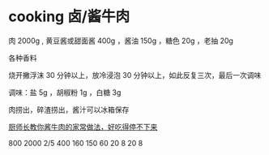 # cooking 卤/酱牛肉

肉 2000g , 黄豆酱或甜面酱 400g ，酱油 150g ，糖色 20g ，老抽 20g

各种香料

烧开撇浮沫 30 分钟以上，放冷浸泡 30 分钟以上，如此反复三次，最后一次调味

调味：盐 5g ，胡椒粉 1g ，白糖 3g

肉捞出，碎渣捞出，酱汁可以冰箱保存

[厨师长教你酱牛肉的家常做法，好吃得停不下来](https://youtu.be/Lk8pPuOTxpU)

800
2000 2/5
400 160
150 60
20 8
20 8

